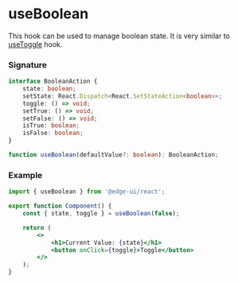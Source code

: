 # useBoolean

This hook can be used to manage boolean state. It is very similar to [useToggle](/docs/hooks/use-toggle) hook.

### Signature

```ts
interface BooleanAction {
    state: boolean;
    setState: React.Dispatch<React.SetStateAction<boolean>>;
    toggle: () => void;
    setTrue: () => void;
    setFalse: () => void;
    isTrue: boolean;
    isFalse: boolean;
}

function useBoolean(defaultValue?: boolean): BooleanAction;
```

### Example

```jsx
import { useBoolean } from '@edge-ui/react';

export function Component() {
    const { state, toggle } = useBoolean(false);

    return (
        <>
            <h1>Current Value: {state}</h1>
            <button onClick={toggle}>Toggle</button>
        </>
    );
}
```
